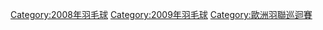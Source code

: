 [[Category:2008年羽毛球|Category:2008年羽毛球]]
[[Category:2009年羽毛球|Category:2009年羽毛球]]
[[Category:歐洲羽聯巡迴賽|Category:歐洲羽聯巡迴賽]]